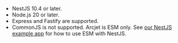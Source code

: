 - NestJS 10.4 or later.
- Node.js 20 or later.
- Express and Fastify are supported.
- CommonJS is not supported. Arcjet is ESM only. See [our NestJS example
  app](https://github.com/arcjet/example-nestjs) for how to use ESM with NestJS.
